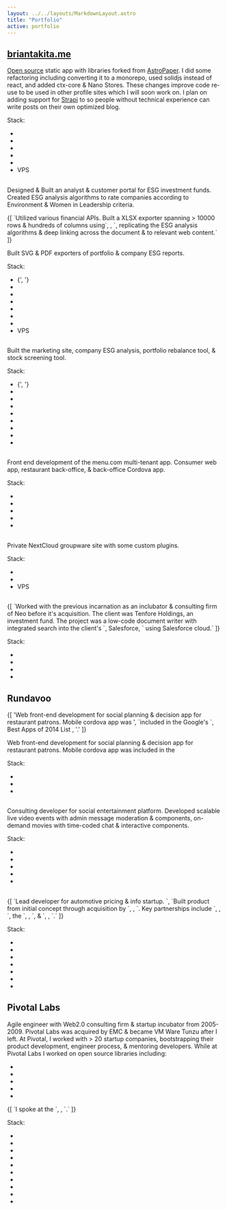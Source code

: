 ```yaml
---
layout: ../../layouts/MarkdownLayout.astro
title: "Portfolio"
active: portfolio
---
```


## [briantakita.me](https://briantakita.me)

[Open source](https://github.com/btakita/dev) static app with libraries forked
from [AstroPaper](https://astro-paper.pages.dev). I did some refactoring including converting it to a monorepo,
used solidjs instead of react, and added ctx-core & Nano Stores. These changes improve code re-use to be used in
other profile sites which I will soon work on. I plan on adding support for [Strapi](https://strapi.io/) to so
people without technical experience can write posts on their own optimized blog.

Stack:
<ul>
	<li><Atb innerText="bunjs" href="https://bun.sh/"/></li>
	<li><Atb innerText="ctx-core" href="https://github.com/ctx-core/ctx-core"/></li>
	<li><Atb innerText="astrojs" href="https://astro.build"/></li>
	<li><Atb innerText="Nano Stores" href="https://github.com/nanostores/nanostores"/></li>
	<li><Atb innerText="Docker" href="https://www.docker.com/"/></li>
	<li>VPS</li>
</ul>

<h2>
	<Atb innerText="Martin Investments" href="https://www.martin-investments.com/"/>
</h2>

Designed & Built an analyst & customer portal for ESG investment funds. Created ESG analysis algorithms to rate
companies according to Environment & Women in Leadership criteria.

<p>
	{[
		`Utilized various financial APIs. Built a XLSX exporter spanning > 10000 rows & hundreds of columns using`,
		<Atb innerText="Office Open XML" href="https://en.wikipedia.org/wiki/Office_Open_XML"/>,
		`, replicating the ESG analysis algorithms & deep linking across the document & to relevant web content.`
	]}
</p>

Built SVG & PDF exporters of portfolio & company ESG reports.

Stack:
<ul>
	<li>
		<Atb innerText="Node.js" href="https://nodejs.org"/>
		{', '}
		<Atb innerText="pnpm" href="https://pnpm.io/"/>
	</li>
	<li><Atb innerText="ctx-core" href="https://github.com/ctx-core/ctx-core"/></li>
	<li><Atb innerText="astrojs" href="https://astro.build/"/></li>
	<li><Atb innerText="Nano Stores" href="https://github.com/nanostores/nanostores"/></li>
	<li><Atb innerText="solidjs" href="https://www.solidjs.com/"/></li>
	<li><Atb innerText="redis" href="https://redis.io/"/></li>
	<li><Atb innerText="Docker" href="https://www.docker.com/"/></li>
	<li>VPS</li>
</ul>

<h2>
	<Atb innerText="Censible" href="http://censible.co/"/>
</h2>

Built the marketing site, company ESG analysis, portfolio rebalance tool, & stock screening tool.

Stack:
<ul>
	<li>
		<Atb innerText="Node.js" href="https://nodejs.org"/>
		{', '}
		<Atb innerText="pnpm" href="https://pnpm.io/"/>
	</li>
	<li><Atb innerText="ctx-core" href="https://github.com/ctx-core/ctx-core"/></li>
	<li><Atb innerText="astrojs" href="https://astro.build/"/></li>
	<li><Atb innerText="Nano Stores" href="https://github.com/nanostores/nanostores"/></li>
	<li><Atb innerText="solidjs" href="https://www.solidjs.com/"/></li>
	<li><Atb innerText="solid-start" href="https://start.solidjs.com/getting-started/what-is-solidstart"/></li>
	<li><Atb innerText="postgres" href="https://www.postgresql.org/"/></li>
	<li><Atb innerText="redis" href="https://redis.io/"/></li>
	<li><Atb innerText="heroku" href="https://www.heroku.com/"/></li>
</ul>

<h2>
	<Atb innerText="menu.com" href="https://menu.com"/>
</h2>

Front end development of the menu.com multi-tenant app. Consumer web app, restaurant back-office, & back-office
Cordova app.

Stack:
<ul>
	<li><Atb innerText="sveltejs" href="https://svelte.dev/"/></li>
	<li><Atb innerText="ctx-core" href="https://github.com/ctx-core/ctx-core"/></li>
	<li><Atb innerText="sapper" href="https://sapper.svelte.dev/"/></li>
	<li><Atb innerText="cordova" href="https://cordova.apache.org/"/></li>
	<li><Atb innerText="aws" href="https://aws.amazon.com/"/></li>
</ul>

<h2>
	<Atb innerText="cloud.foresight.host" href="https://cloud.foresight.host"/>
</h2>

Private NextCloud groupware site with some custom plugins.

Stack:
<ul>
	<li><Atb innerText="NextCloud" href="https://nextcloud.com/"/></li>
	<li><Atb innerText="Docker" href="https://www.docker.com/"/></li>
	<li>VPS</li>
</ul>

<h2>
	<Atb innerText="neo" href="https://neo.com/"/>
</h2>

<p>
	{[
		`Worked with the previous incarnation as an inclubator & consulting firm of Neo before it's acquisition. The
		client was Tenfore Holdings, an investment fund. The project was a low-code document writer with integrated search into the
		client's `,
		<Atb href="https://www.salesforce.com/">Salesforce</Atb>,
		` using Salesforce cloud.`
	]}
</p>

Stack:
<ul>
	<li><Atb innerText="Node.js" href="https://nodejs.org"/></li>
	<li><Atb innerText="riot.js" href="https://riot.js.org/"/></li>
	<li><Atb innerText="RethinkDB" href="https://rethinkdb.com/"></Atb></li>
	<li><Atb innerText="heroku" href="https://www.heroku.com/"/></li>
</ul>

## Rundavoo

<p>
	{[
		'Web front-end development for social planning & decision app for restaurant patrons. Mobile cordova app was ',
		`included in the Google's `,
		<Atb href="https://www.techtimes.com/articles/21235/20141202/heres-best-apps-2014-list-google.htm">
			Best Apps of 2014 List
		</Atb>,
		'.'
	]}
</p>
Web front-end development for social planning & decision app for restaurant patrons. Mobile cordova app was included
in the

Stack:
<ul>
	<li><Atb innerText="riot.js" href="https://riot.js.org/"/></li>
	<li><Atb innerText="Backbone.js" href="https://backbonejs.org/"/></li>
	<li><Atb innerText="heroku" href="https://www.heroku.com/"/></li>
</ul>

<h2>
	<Atb innerText="Milyoni" href="http://www.milyoni.com/"/>
</h2>

Consulting developer for social entertainment platform. Developed scalable live video events with admin message
moderation & components, on-demand movies with time-coded chat & interactive components.

Stack:
<ul>
	<li><Atb innerText="ruby on rails" href="https://rubyonrails.org/"/></li>
	<li><Atb innerText="Node.js" href="https://nodejs.org"/></li>
	<li><Atb innerText="postgres" href="https://www.postgresql.org/"/></li>
	<li><Atb innerText="redis" href="https://redis.io/"/></li>
	<li><Atb innerText="heroku" href="https://www.heroku.com/"/></li>
</ul>

<h2>
	<Atb innerText="honk.com" href="https://honk.com"/>
</h2>

<p>
	{[
		`Lead developer for automotive pricing & info startup. `,
		`Built product from initial concept through acquisition by `,
		<Atb innerText="Truecar" href="https://www.truecar.com/"/>,
		`. Key partnerships include `,
		<Atb innerText="USAA" href="https://www.usaa.com/"/>,
		`, the `,
		<Atb innerText="Wall Street Journal" href="https://www.wsj.com/"/>,
		`, & `,
		<Atb innerText="Fox News Corp" href="https://www.foxcorporation.com/"/>,
		`.`
	]}
</p>

Stack:
<ul>
	<li><Atb innerText="ruby on rails" href="https://rubyonrails.org/"/></li>
	<li><Atb innerText="sinatra" href="https://sinatrarb.com/"/></li>
	<li><Atb innerText="erector" href="https://erector.github.io/erector/"/></li>
	<li><Atb innerText="Backbone.js" href="https://backbonejs.org/"/></li>
	<li><Atb innerText="postgres" href="https://www.postgresql.org/"/></li>
	<li><Atb innerText="lucene" href="https://lucene.apache.org/"/></li>
	<li><Atb innerText="Engine Yard" href="https://www.engineyard.com/"/></li>
</ul>

## Pivotal Labs

Agile engineer with Web2.0 consulting firm & startup incubator from 2005-2009. Pivotal Labs was acquired by EMC &
became VM Ware Tunzu after I left. At Pivotal, I worked with > 20 startup companies, bootstrapping their product
development, engineer process, & mentoring developers. While at Pivotal Labs I worked on open source libraries including:
<ul>
	<li><Atb innerText="rspec" href="https://rspec.info/"/></li>
	<li><Atb innerText="rr" href="https://github.com/rr/rr"/></li>
	<li><Atb innerText="erector" href="https://erector.github.io/erector/"/></li>
	<li><Atb innerText="unison" href="https://github.com/nathansobo/unison"/></li>
	<li><Atb innerText="cacheable flash" href="https://github.com/pboling/cacheable-flash"/></li>
</ul>
<p>
	{[
		`I spoke at the `,
		<Atb innerText="2008 Rails Conf" href="https://www.oreilly.com/pub/pr/1966"/>,
		`.`
	]}
</p>
Stack:
<ul>
	<li><Atb innerText="ruby on rails" href="https://rubyonrails.org/"/></li>
	<li><Atb innerText="sinatra" href="https://sinatrarb.com/"/></li>
	<li><Atb innerText="erector" href="https://erector.github.io/erector/"/></li>
	<li><Atb innerText="Backbone.js" href="https://backbonejs.org/"/></li>
	<li><Atb innerText="jQuery" href="https://jquery.com//"/></li>
	<li><Atb innerText="postgres" href="https://www.postgresql.org/"/></li>
	<li><Atb innerText="lucene" href="https://lucene.apache.org/"/></li>
	<li><Atb innerText="aws" href="https://aws.amazon.com/"/></li>
	<li><Atb innerText="heroku" href="https://www.heroku.com/"/></li>
	<li><Atb innerText="Engine Yard" href="https://www.engineyard.com/"/></li>
</ul>